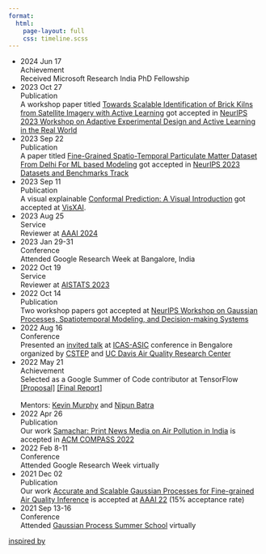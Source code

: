 ```yaml
---
format: 
  html:
    page-layout: full
    css: timeline.scss
---
```


<!-- Colors for different categories -->
<!-- Conference - #FBCA3E -->
<!-- Publication = #41516C -->
<!-- Achievement - #E24A68 -->
<!-- Service - #4CADAD -->

<ul>
    <li style="--accent-color:#E24A68">
        <div class="date">2024 Jun 17</div>
        <div class="title">Achievement</div>
        <div class="descr">Received Microsoft Research India PhD Fellowship</a></div>
    </li>
    <li style="--accent-color:#41516C">
        <div class="date">2023 Oct 27</div>
        <div class="title">Publication</div>
        <div class="descr">A workshop paper titled [Towards Scalable Identification of Brick Kilns from Satellite Imagery with Active Learning](https://openreview.net/forum?id=F6jSo0PIKy) got accepted in [NeurIPS 2023 Workshop on Adaptive Experimental Design and Active Learning in the Real World](https://realworldml.github.io/neurips2023/)</a></div>
    </li>
    <li style="--accent-color:#41516C">
        <div class="date">2023 Sep 22</div>
        <div class="title">Publication</div>
        <div class="descr">A paper titled [Fine-Grained Spatio-Temporal Particulate Matter Dataset From Delhi For ML based Modeling](https://proceedings.neurips.cc/paper_files/paper/2023/hash/ee799aff607fcf39c01df6391e96f92c-Abstract-Datasets_and_Benchmarks.html) got accepted in [NeurIPS 2023 Datasets and Benchmarks Track](https://neurips.cc/Conferences/2023/CallForDatasetsBenchmarks)</div>
    </li>
    <li style="--accent-color:#41516C">
        <div class="date">2023 Sep 11</div>
        <div class="title">Publication</div>
        <div class="descr">A visual explainable [Conformal Prediction: A Visual Introduction](https://conformal-prediction.streamlit.app/) got accepted at [VisXAI](https://visxai.io/2023).</div>
    </li>
    <li style="--accent-color:#4CADAD">
        <div class="date">2023 Aug 25</div>
        <div class="title">Service</div>
        <div class="descr">Reviewer at [AAAI 2024](https://aaai.org/aaai-conference/)</div>
    </li>
    <li style="--accent-color:#FBCA3E">
        <div class="date">2023 Jan 29-31</div>
        <div class="title">Conference</div>
        <div class="descr">Attended Google Research Week at Bangalore, India</div>
    </li>
    <li style="--accent-color:#4CADAD">
        <div class="date">2022 Oct 19</div>
        <div class="title">Service</div>
        <div class="descr">Reviewer at [AISTATS 2023](https://aistats.org/aistats2023/)</div>
    </li>
    <li style="--accent-color:#41516C">
        <div class="date">2022 Oct 14</div>
        <div class="title">Publication</div>
        <div class="descr">Two workshop papers got accepted at [NeurIPS Workshop on Gaussian Processes, Spatiotemporal Modeling, and Decision-making Systems](https://gp-seminar-series.github.io/neurips-2022/)</div>
    </li>
    <li style="--accent-color:#FBCA3E">
        <div class="date">2022 Aug 16</div>
        <div class="title">Conference</div>
        <div class="descr">Presented an [invited talk](https://www.youtube.com/watch?v=zAEOeIU0d78&t=6517s) at [ICAS-ASIC](https://cstep.in/event-details.php?id=2042) conference in Bengalore organized by [CSTEP](https://cstep.in/) and [UC Davis Air Quality Research Center](https://airquality.ucdavis.edu/)</div>
    </li>
    <li style="--accent-color:#E24A68">
        <div class="date">2022 May 21</div>
        <div class="title">Achievement</div>
        <div class="descr">Selected as a Google Summer of Code contributor at TensorFlow [[Proposal]](https://summerofcode.withgoogle.com/proposals/details/kDIlco6v) [[Final Report]](https://github.com/patel-zeel/gsoc22/blob/main/gsoc22.md) <br><br> Mentors: [Kevin Murphy](https://www.cs.ubc.ca/~murphyk/) and [Nipun Batra](https://nipunbatra.github.io/)</div>
    </li>
    <li style="--accent-color:#41516C">
        <div class="date">2022 Apr 26</div>
        <div class="title">Publication</div>
        <div class="descr">Our work [Samachar: Print News Media on Air Pollution in India](https://dl.acm.org/doi/abs/10.1145/3530190.3534812) is accepted in [ACM COMPASS 2022](https://compass.acm.org/)</div>
    </li>
    <li style="--accent-color:#FBCA3E">
        <div class="date">2022 Feb 8-11</div>
        <div class="title">Conference</div>
        <div class="descr">Attended Google Research Week virtually</div>
    </li>
    <li style="--accent-color:#41516C">
        <div class="date">2021 Dec 02</div>
        <div class="title">Publication</div>
        <div class="descr">Our work [Accurate and Scalable Gaussian Processes for Fine-grained Air Quality Inference](https://ojs.aaai.org/index.php/AAAI/article/view/21467) is accepted at [AAAI 22](https://aaai.org/aaai-conference/) (15% acceptance rate)</div>
    </li>
    <li style="--accent-color:#FBCA3E">
        <div class="date">2021 Sep 13-16</div>
        <div class="title">Conference</div>
        <div class="descr">Attended [Gaussian Process Summer School](https://gpss.cc/) virtually </div>
    </li>
</ul>



<div class="credits"><a target="_blank" href="https://codepen.io/MarkBoots/pen/OJOqNyB">inspired by</a></div>